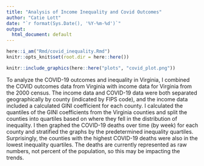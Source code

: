 ---
title: "Analysis of Income Inequality and Covid Outcomes"
author: "Catie Lott"
date: "`r format(Sys.Date(), '%Y-%m-%d')`"
output:
  html_document: default
---

```{r, include = FALSE}
here::i_am("Rmd/covid_inequality.Rmd")
knitr::opts_knit$set(root.dir = here::here())
```

```{r, echo = FALSE}
knitr::include_graphics(here::here("plots", "covid_plot.png"))
```

To analyze the COVID-19 outcomes and inequality in Virginia, I combined the COVID outcomes data from Virginia with income data for Virginia from the 2000 census. The income data and COVID-19 data were both separated geographically by county (indicated by FIPS code), and the income data included a calculated GINI coefficient for each county. I calculated the quantiles of the GINI coefficients from the Virginia counties and split the counties into quartiles based on where they fell in the distribution of inequality. I then graphed the COVID-19 deaths over time (by week) for each county and stratified the graphs by the predetermined inequality quartiles. Surprisingly, the counties with the highest COVID-19 deaths were also in the lowest inequality quartiles. The deaths are currently represented as raw numbers, not percent of the population, so this may be impacting the trends.


